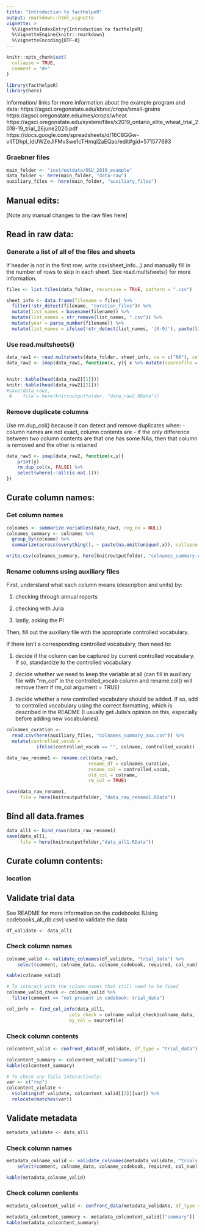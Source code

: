 ```yaml
---
title: "Introduction to facthelpeR"
output: rmarkdown::html_vignette
vignette: >
  %\VignetteIndexEntry{Introduction to facthelpeR}
  %\VignetteEngine{knitr::rmarkdown}
  %\VignetteEncoding{UTF-8}
---
```


```r
knitr::opts_chunk$set(
  collapse = TRUE,
  comment = "#>"
)
```

```r
library(facthelpeR)
library(here)
```
Information/ links for more information about the  example program and data:
https://agsci.oregonstate.edu/kbrec/crops/small-grains
https://agsci.oregonstate.edu/mes/crops/wheat
https://agsci.oregonstate.edu/system/files/x2019_ontario_elite_wheat_trial_2018-19_trial_26june2020.pdf
https://docs.google.com/spreadsheets/d/16C8GGw-vlITDhpl_ldUWZeJIFMvSwe1cTHmqI2aEQao/edit#gid=571577693

### Graebner files
```r
main_folder <- "inst/extdata/OSU_2019_example"
data_folder <- here(main_folder, "data-raw")
auxiliary_files <- here(main_folder, "auxiliary_files")
```
## Manual edits:
[Note any manual changes to the raw files here]

## Read in raw data:
### Generate a list of all of the files and sheets
If header is not in the first row, 
write.csv(sheet_info...) and manually fill in the 
number of rows to skip in each sheet.  See read.multsheets() for more
information.
```r
files <- list.files(data_folder, recursive = TRUE, pattern = ".csv")

sheet_info <- data.frame(filename = files) %>% 
  filter(!str_detect(filename, "curation_files")) %>%
  mutate(list_names = basename(filename)) %>%
  mutate(list_names = str_remove(list_names, ".csv")) %>%
  mutate(year = parse_number(filename)) %>%
  mutate(list_names = ifelse(!str_detect(list_names, '[0-9]'), paste(list_names, year, sep = "_"), list_names))
```
### Use read.multsheets()
```r
data_raw1 <- read.multsheets(data_folder, sheet_info, na = c("NA"), col_names = TRUE)
data_raw2 <- imap(data_raw1, function(x, y){ x %>% mutate(sourcefile = y)})


knitr::kable(head(data_raw2[[1]]))
knitr::kable(head(data_raw2[[2]]))
#save(data_raw2,
 #    file = here(knitroutputfolder, "data_raw2.RData"))
```
### Remove duplicate columns
Use rm.dup_col() because it can detect and remove duplicates when:
- column names are not exact, column contents are
- if the only difference between two column contents are that one has some NAs,
then that column is removed and the other is retained
```r
data_raw3 <- imap(data_raw2, function(x,y){
    print(y)
    rm.dup_col(x, FALSE) %>% 
    select(where(~!all(is.na(.))))
})

```

## Curate column names:
### Get column names
```r
colnames <- summarize.variables(data_raw3, reg_ex = NULL)
colnames_summary <- colnames %>%
  group_by(colname) %>%
  summarize(across(everything(), ~ paste(na.omit(unique(.x)), collapse = "; ")))

write.csv(colnames_summary, here(knitroutputfolder, "colnames_summary.csv"), row.names = FALSE)
```
### Rename columns using auxiliary files
First, understand what each column means (description and units) by:

1. checking through annual reports

2. checking with Julia

3. lastly, asking the PI

Then, fill out the auxiliary file with the appropriate controlled vocabulary.

If there isn't a corresponding controlled vocabulary, then need to:

1. decide if the column can be captured by current controlled vocabulary. If so,
standardize to the controlled vocabulary

2. decide whether we need to keep the variable at all (can fill in auxiliary file
with "rm_col" in the controlled_vocab column and rename.col() will remove them if 
rm_col argument = TRUE)

3. decide whether a new controlled vocabulary should be added. If so, add 
to controlled vocabulary using the correct formatting, which is described in the README
(I usually get Julia's opinion on this, especially before adding new vocabularies)

```r
colnames_curation <- 
  read.csv(here(auxiliary_files, "colnames_summary_aux.csv")) %>%
  mutate(controlled_vocab = 
           ifelse(controlled_vocab == "", colname, controlled_vocab)) 

data_raw_rename1 <- rename.col(data_raw3, 
                              rename_df = colnames_curation, 
                              rename_col = controlled_vocab, 
                              old_col = colname, 
                              rm_col = TRUE)

save(data_raw_rename1,
     file = here(knitroutputfolder, "data_raw_rename1.RData"))
```
## Bind all data.frames
```r
data_all1 <- bind_rows(data_raw_rename1)
save(data_all1,
     file = here(knitroutputfolder,"data_all1.RData"))
```
## Curate column contents:

### location

## Validate trial data
See README for more information on the codebooks (Using codebooks_all_db.csv)
used to validate the data
```r
df_validate <- data_all1
```
### Check column names
```r
colname_valid <- validate_colnames(df_validate, "trial_data") %>%
    select(comment, colname_data, colname_codebook, required, col_num) 

kable(colname_valid)

# To interact with the column names that still need to be fixed
colname_valid_check <- colname_valid %>% 
  filter(comment == "not present in codebook: trial_data")

col_info <- find_col_info(data_all1, 
                       cols_check = colname_valid_check$colname_data, 
                       by_col = sourcefile)


```

### Check column contents
```r
colcontent_valid <- confront_data(df_validate, df_type = "trial_data")

colcontent_summary <- colcontent_valid[["summary"]]
kable(colcontent_summary)

# To check any fails interactively:
var <- c("rep")
colcontent_violate <- 
  violating(df_validate, colcontent_valid[[2]][var]) %>% 
  relocate(matches(var))

```

## Validate metadata
```r
metadata_validate <- data_all1
```
### Check column names
```r
metadata_colname_valid <- validate_colnames(metadata_validate, "trials_metadata") %>%
    select(comment, colname_data, colname_codebook, required, col_num) 

kable(metadata_colname_valid)

```

### Check column contents
```r
metadata_colcontent_valid <- confront_data(metadata_validate, df_type = "trials_metadata")

metadata_colcontent_summary <- metadata_colcontent_valid[["summary"]]
kable(metadata_colcontent_summary)

```


